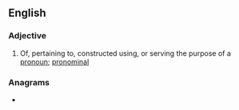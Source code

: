 ==English==

===Adjective===
{{en-adj|-}}

# Of, pertaining to, constructed using, or serving the purpose of a [[pronoun]]; [[pronominal]]

===Anagrams===
* {{anagrams|en|a=ailmnoopr|omnipolar}}